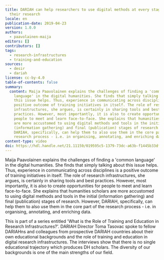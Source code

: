 ```yaml
---
title: DARIAH can help researchers to use digital methods at every stage of
  their research
locale: en
publication-date: 2019-04-23
version: 1.0.0
authors:
  - paavolainen-maija
editors: []
contributors: []
tags:
  - research-infrastructures
  - training-and-education
sources:
  - desir
  - dariah
license: cc-by-4.0
table-of-contents: false
summary:
  content: Maija Paavolainen explains the challenges of finding a 'common
    language' in the digital humanities. She finds that simply talking about
    this issue helps. Thus, experience in communicating across disciplines is a
    positive outcome of training initiatives in itself. The role of research
    infrastructures, she argues, is certainly in sharing tools and best
    practices. However, most importantly, it is also to create opportunities for
    people to meet and learn face-to-face. She explains that humanities scholars
    are more accustomed to using digital methods and tools in the initial
    (information gathering) and final (publication) stages of research. However,
    DARIAH, specifically, can help them to also use them in the core part of the
    research process - i.e. in organising, annotating, and enriching data.
content-type: video
doi: https://hdl.handle.net/21.11159/019595c5-1379-73dc-a63b-f1445b33df60
---
```

Maija Paavolainen explains the challenges of finding a 'common language' in the digital humanities. She finds that simply talking about this issue helps. Thus, experience in communicating across disciplines is a positive outcome of training initiatives in itself. The role of research infrastructures, she argues, is certainly in sharing tools and best practices. However, most importantly, it is also to create opportunities for people to meet and learn face-to-face. She explains that humanities scholars are more accustomed to using digital methods and tools in the initial (information gathering) and final (publication) stages of research. However, DARIAH, specifically, can help them to also use them in the core part of the research process - i.e. in organising, annotating, and enriching data.

This is part of a series entitled 'What is the Role of Training and Education in Research Infrastructures?'. DARIAH Director Toma Tasovac spoke to fellow DARIAHns and colleagues from prospective DARIAH countries about their own educational backgrounds and the role of training and education in digital research infrastructures. The interviews show that there is no single educational trajectory which produces DH scholars. The diversity of our backgrounds is one of the main strengths of our field.

<VideoCard provider="youtube" id="RnGyt4uymv8" title="DARIAH can help researchers to use digital methods at every stage of their research" image="/assets/content/assets/en/resources/hosted/dariah-can-help-researchers-to-use-digital-methods-at-every-stage-of-their-research/paavolainen-training.png" />
